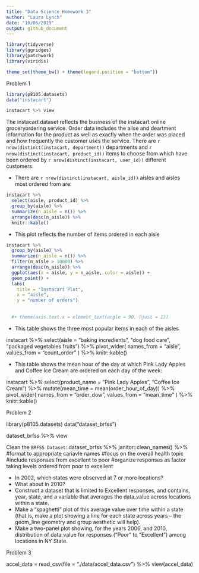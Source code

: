 ```yaml
---
title: "Data Science Homework 3"
author: "Laura Lynch"
date: "10/06/2019"
output: github_document
---
```


```r
library(tidyverse)
library(ggridges)
library(patchwork)
library(viridis)

theme_set(theme_bw() + theme(legend.position = "bottom"))
```

Problem 1
```r
library(p8105.datasets)
data("instacart")

instacart %>% view
```
The instacart dataset reflects the business of the instacart online groceryordering service. Order data includes the ailse and deartment information for the product as well as exactly when the order was placed and how frequently the customer uses the service. There are `r nrow(distinct(instacart, department))` departments and `r nrow(distinct(instacart, product_id))` items to choose from which have been ordered by `r nrow(distinct(instacart, user_id))` different customers.

 * There are `r nrow(distinct(instacart, aisle_id))` aisles and aisles most ordered from are:
```r
instacart %>%
  select(aisle, product_id) %>%
  group_by(aisle) %>% 
  summarize(n_aisle = n()) %>%
  arrange(desc(n_aisle)) %>%
  knitr::kable()
```

 
 * This plot reflects the number of items ordered in each aisle
 
```r
instacart %>%
  group_by(aisle) %>% 
  summarize(n_aisle = n()) %>%
  filter(n_aisle > 10000) %>%
  arrange(desc(n_aisle)) %>%
  ggplot(aes(x = aisle, y = n_aisle, color = aisle)) +
  geom_point() +
  labs(
    title = "Instacart Plot",
    x = "aisle",
    y = "number of orders")
  
  
  #+ theme(axis.text.x = element_text(angle = 90, hjust = 1))
```

 * This table shows the three most popular items in each of the aisles

instacart %>%
  select(aisle = "baking incredients", "dog food care", "packaged vegetables fruits") %>%
  pivot_wider(
    names_from = "aisle",
    values_from = "count_order"
  ) %>%
  knitr::kable()

 * This table shows the mean hour of the day at which Pink Lady Apples and Coffee Ice Cream are ordered on each day of the week:

instacart %>%
  select(product_name = "Pink Lady Apples", "Coffee Ice Cream") %>%
  mutate(mean_time = mean(order_hour_of_day)) %>%
  pivot_wider(
    names_from = "order_dow",
    values_from = "mean_time"
  ) %>%
  knitr::kable()



Problem 2


library(p8105.datasets)
data("dataset_brfss")

dataset_brfss %>% view

Clean the `BRFSS Dataset`:
dataset_brfss %>%
  janitor::clean_names() %>%
  #format to appropriate cariavle names
  #focus on the overall health topic
  #include responses from excellent to poor
  #organize responses as factor taking levels ordered from poor to excellent


 * In 2002, which states were observed at 7 or more locations? 
 * What about in 2010?
 * Construct a dataset that is limited to Excellent responses, and contains, year, state, and a variable that averages the data_value across locations within a state. 
 * Make a “spaghetti” plot of this average value over time within a state (that is, make a plot showing a line for each state across years – the geom_line geometry and group aesthetic will help).
 * Make a two-panel plot showing, for the years 2006, and 2010, distribution of data_value for responses (“Poor” to “Excellent”) among locations in NY State.


Problem 3

accel_data = read_csv(file = "./data/accel_data.csv") %>%
  view(accel_data)
